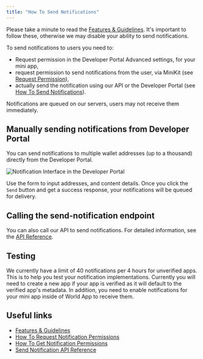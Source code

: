 ```yaml
---
title: "How To Send Notifications"
---
```


Please take a minute to read the [Features & Guidelines](/mini-apps/notifications/features-and-guidelines).
It's important to follow these, otherwise we may disable your ability to send notifications.

To send notifications to users you need to:

- Request permission in the Developer Portal Advanced settings, for your mini app,
- request permission to send notifications from the user, via MiniKit (see [Request Permission](/mini-apps/commands/request-permission)),
- actually send the notification using our API or the Developer Portal (see [How To Send Notifications](/mini-apps/notifications/how-to-send-notifications)).

Notifications are queued on our servers, users may not receive them immediately.

## Manually sending notifications from Developer Portal

You can send notifications to multiple wallet addresses (up to a thousand) directly from the Developer Portal.

<div style={{ maxWidth: '50%' }}>
<img src="/images/docs/mini-apps/commands/notifications-dev-portal.png" alt="Notification Interface in the Developer Portal" />
</div>

Use the form to input addresses, and content details. Once you click the `Send` button and get a success response, your notifications will be queued for delivery.

## Calling the send-notification endpoint

You can also call our API to send notifications. For detailed information, see the [API Reference](/mini-apps/reference/api#send-notification).

## Testing

We currently have a limit of 40 notifications per 4 hours for unverified apps. This is to help you test your notification implementations.
Currently you will need to create a new app if your app is verified as it will default to the verified app's metadata. In addition, you need
to enable notifications for your mini app inside of World App to receive them.

## Useful links

- [Features & Guidelines](/mini-apps/notifications/guidelines)
- [How To Request Notification Permissions](/mini-apps/commands/request-permission)
- [How To Get Notification Permissions](/mini-apps/commands/get-permissions)
- [Send Notification API Reference](/mini-apps/reference/api#send-notification)